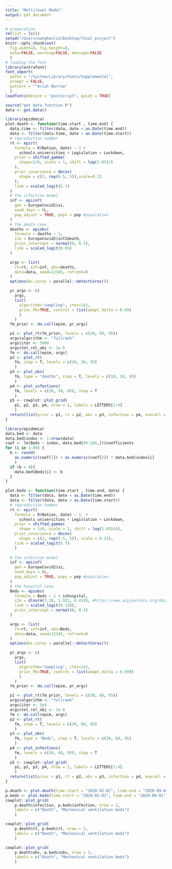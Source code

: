 ```yaml
---
title: "Moltilevel Model"
output: pdf_document
---
```


```r
# preparation
rm(list = ls())
setwd("/Users/wanghanlin/Desktop/final project")
knitr::opts_chunk$set(
  fig.width=8, fig.height=8,
  echo=FALSE, warning=FALSE, message=FALSE
  )
# loading the font
library(extrafont)
font_import(
  paths = "/System/Library/Fonts/Supplemental",
  prompt = FALSE,
  pattern = "^Arial Narrow"
  )
loadfonts(device = "postscript", quiet = TRUE)
```


```r
source("get data function.R")
data <- get.data()
```



```r
library(epidemia)
plot.death <- function(time.start , time.end) {
  data.time <- filter(data, date < as.Date(time.end))
  data <- filter(data.time, date > as.Date(time.start))
  # reproduction number
  rt <- epirt(
    formula = R(Nation, date) ~ 1 + 
      schools_universities + Legislation + Lockdown,
    prior = shifted_gamma(
      shape=1/6, scale = 1, shift = log(1.05)/6
    ),
    prior_covariance = decov(
      shape = c(2, rep(0.5, 5)),scale=0.25
    ),
    link = scaled_logit(5.7)
  )
  # the infection model 
  inf <- epiinf(
    gen = EuropeCovid2$si, 
    seed_days = 6L,
    pop_adjust = TRUE, pops = pop #population
  )
  # the death case
  deaths <- epiobs(
    formula = deaths ~ 1,
    i2o = EuropeCovid2$inf2death, 
    prior_intercept = normal(0, 0.5),
    link = scaled_logit(0.05)
  )

  args <- list(
    rt=rt, inf=inf, obs=deaths, 
    data=data, seed=12345, refresh=0
  )
  options(mc.cores = parallel::detectCores())

  pr_args <- c(
    args, 
    list(
      algorithm="sampling", iter=1e3, 
      prior_PD=TRUE, control = list(adapt_delta = 0.99)
      )
    )
  fm_prior <- do.call(epim, pr_args)

  p1 <- plot_rt(fm_prior, levels = c(30, 50, 95))
  args$algorithm <- "fullrank"
  args$iter <- 5000
  args$tol_rel_obj <- 1e-5
  fm <- do.call(epim, args)
  p2 <- plot_rt(
    fm, step = T, levels = c(10, 30, 95)
    )
  p3 <- plot_obs(
    fm, type = "deaths", step = T, levels = c(10, 30, 95)
    )
  p4 <- plot_infections(
    fm, levels = c(30, 50, 95), step = T
    )
  p5 <- cowplot::plot_grid(
    p1, p2, p3, p4, nrow = 2, labels = LETTERS[1:4]
    )
  return(list(prior = p1, rt = p2, obs = p3, infection = p4, overall = p5))
}
```


```r
library(epidemia)
data.bed <- data
data.bed$index <- 1:nrow(data)
coef <- lm(Beds ~ index, data.bed[89:105,])$coefficients
for (i in 1:89) {
  b <- round(
    as.numeric(coef[1]) + as.numeric(coef[2]) * data.bed$index[i]
    )
  if (b > 0){
    data.bed$Beds[i] <- b
  }
}

plot.beds <- function(time.start , time.end, data) {
  data <- filter(data, date < as.Date(time.end))
  data <- filter(data, date > as.Date(time.start))
  # reproduction number
  rt <- epirt(
    formula = R(Nation, date) ~ 1  +
      schools_universities + Legislation + Lockdown,
    prior = shifted_gamma(
      shape = 1/6, scale = 1, shift = log(1.05)/6),
    prior_covariance = decov(
      shape = c(2, rep(0.5, 5)), scale = 0.25),
    link = scaled_logit(5.7)
    )
    
  # the infection model 
  inf <- epiinf(
    gen = EuropeCovid2$si, 
    seed_days = 6L,
    pop_adjust = TRUE, pops = pop #population
  )
  # the hospital case
  Beds <- epiobs(
    formula = Beds ~ 1 + inhospital,
    i2o = dlnorm(1:20, 1.921, 0.418), #https://www.acpjournals.org/doi/full/10.7326/M20-0504
    link = scaled_logit(0.138),
    prior_intercept = normal(0, 0.2)
  )

  args <- list(
    rt=rt, inf=inf, obs=Beds, 
    data=data, seed=12345, refresh=0
  )
  options(mc.cores = parallel::detectCores())

  pr_args <- c(
    args, 
    list(
      algorithm="sampling", iter=1e3, 
      prior_PD=TRUE, control = list(adapt_delta = 0.999)
      )
    )
  fm_prior <- do.call(epim, pr_args)

  p1 <- plot_rt(fm_prior, levels = c(30, 60, 95))
  args$algorithm <- "fullrank"
  args$iter <- 1e4
  args$tol_rel_obj <- 1e-8
  fm <- do.call(epim, args)
  p2 <- plot_rt(
    fm, step = T, levels = c(30, 60, 95)
    )
  p3 <- plot_obs(
    fm, type = "Beds", step = T, levels = c(30, 60, 95)
    )
  p4 <- plot_infections(
    fm, levels = c(30, 60, 95), step = T
    )
  p5 <- cowplot::plot_grid(
    p1, p2, p3, p4, nrow = 2, labels = LETTERS[1:4]
    )
  return(list(prior = p1, rt = p2, obs = p3, infection = p4, overall = p5))
}
```

```r
p.death <- plot.death(time.start = "2020-02-01", time.end = "2020-09-01")
p.beds <- plot.beds(time.start = "2020-02-01", time.end = "2020-09-01", data.bed)
cowplot::plot_grid(
    p.death$infection, p.beds$infection, nrow = 2, 
    labels = c("Death", "Mechanical ventilation beds")
    )
```
```r
cowplot::plot_grid(
    p.death$rt, p.beds$rt, nrow = 2, 
    labels = c("Death", "Mechanical ventilation beds")
    )
```

```r
cowplot::plot_grid(
    p.death$obs, p.beds$obs, nrow = 2, 
    labels = c("Death", "Mechanical ventilation beds")
    )
```